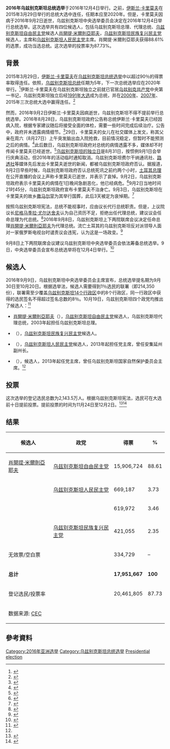 {{NoteTA|G1=Toponym}}
{{Infobox Election
| election_name      = 2016年乌兹别克斯坦总统选举
| country            = 乌兹别克斯坦
| type               = presidential
| ongoing            = no
| previous_election  = 2015年乌兹别克斯坦总统选举
| previous_year      = 2015
| next_election      = 2021年乌兹别克斯坦总统选举
| next_year          = 2021
| election_date      = 2016年12月4日
| image1             = [[Image:Shavkat_Mirziyoev_(2016-09-06)_2.jpg|150px]]
| nominee1           = [[肖開提·米爾則亞耶夫|肖開提·米爾則亞耶夫]]
| party1             = [[乌兹别克斯坦自由民主党|乌兹别克斯坦自由民主党]]
| popular_vote1      = 15,906,724
| percentage1        = 88.61%
| image2             =
| nominee2           = {{link-ru|哈塔姆江·克塔曼诺夫|Кетмонов, Хотамжон Абдурахмонович}}
| party2             = [[乌兹别克斯坦人民民主党|乌兹别克斯坦人民民主党]]
| popular_vote2      = 669,187
| percentage2        = 3.73%
| image4             =[[Image:Nariman_Umarov_(cropped).jpg|150px]]
| nominee4           = {{link-uz|奈利曼·乌玛洛夫|Narimon Umarov}}
| party4             = {{le|公正社会民主党|Justice Social Democratic Party}}
| popular_vote4      = 619,972
| percentage4        = 3.46%
| image5             =[[Image:No_image.svg|150px]]
| nominee5           = {{link-uz|萨尔瓦尔·阿达穆拉多夫|Sarvar Otamuratov}}
| party5             = [[乌兹别克斯坦民族复兴民主党|乌兹别克斯坦民族复兴民主党]]
| popular_vote5      =  421,055
| percentage5        = 2.35%
|map_image          = 
|map_size           = 
|map_caption        = 
| title              = 总统
| before_election    = [[肖開提·米爾則亞耶夫|肖開提·米爾則亞耶夫]]
| before_party       = [[乌兹别克斯坦自由民主党|乌兹别克斯坦自由民主党]]
| after_election     = [[肖開提·米爾則亞耶夫|肖開提·米爾則亞耶夫]]
| after_party        = [[乌兹别克斯坦自由民主党|乌兹别克斯坦自由民主党]]
}}
{{Politics of Uzbekistan}}

'''2016年乌兹别克斯坦总统选举'''于2016年12月4日举行。之前，[[伊斯兰·卡里莫夫|伊斯兰·卡里莫夫]]在2015年3月29日举行的总统大选中连任，任期本应至2020年。但是，卡里莫夫因病于2016年9月2日逝世，乌兹别克斯坦中央选举委员会决定在2016年12月4日举行总统选举。这次选举共有四位候选人，包括乌兹别克斯坦总理、代理总统、[[乌兹别克斯坦自由民主党|乌兹别克斯坦自由民主党]]候选人[[肖開提·米爾則亞耶夫|肖開提·米爾則亞耶夫]]，[[乌兹别克斯坦民族复兴民主党|乌兹别克斯坦民族复兴民主党]]候选人{{link-uz|萨尔瓦尔·阿达穆拉多夫|Sarvar Otamuratov}}，{{le|公正社会民主党|Justice Social Democratic Party}}主席{{link-uz|奈利曼·乌玛洛夫|Narimon Umarov}}和[[乌兹别克斯坦人民民主党|乌兹别克斯坦人民民主党]]主席{{link-ru|哈塔姆江·克塔曼诺夫|Кетмонов, Хотамжон Абдурахмонович}}。肖開提·米爾則亞耶夫获得88.61%的选票，成功当选总统。这次选举的投票率为87.73%。

== 背景 ==
2015年3月29日，[[伊斯兰·卡里莫夫|伊斯兰·卡里莫夫]]在[[2015年乌兹别克斯坦总统选举|乌兹别克斯坦总统选举]]中以超过90％的得票率取得连任。依照{{le|乌兹别克斯坦宪法|Constitution of Uzbekistan}}，[[乌兹别克斯坦总统|乌兹别克斯坦总统]]任期为5年，下一次总统选举应在2020年举行。<ref>{{cite news|title=执政跨越世纪的卡里莫夫有多少故事？|url=http://news.ynet.com/3.1/1609/03/11687445.html|accessdate=2016-11-27|work=北京青年报-北青网|date=2016-09-03|archive-url=https://web.archive.org/web/20161128052211/http://news.ynet.com/3.1/1609/03/11687445.html|archive-date=2016-11-28|dead-url=yes}}</ref>伊斯兰·卡里莫夫在乌兹别克斯坦独立之前就已官居[[乌兹别克共产党|乌兹别克共产党]]中央第一书记，乌兹别克斯坦独立后经[[1991年乌兹别克斯坦总统选举|1991年大选]]成为总统，并在[[2000年乌兹别克斯坦总统选举|2000年]]、[[2007年乌兹别克斯坦总统选举|2007年]]、2015年三次总统大选中赢得连任。<ref name=lcsx>{{cite news|title=屡传死讯终成真 乌兹别克斯坦“国父”逝世|url=http://news.sohu.com/20160903/n467394892.shtml|accessdate=2016-11-27|work=地球外参|date=2016-09-03|archive-date=2016-11-28|archive-url=https://web.archive.org/web/20161128050943/http://news.sohu.com/20160903/n467394892.shtml|dead-url=no}}</ref>

然而，2016年9月2日伊斯兰·卡里莫夫因病逝世，乌兹别克斯坦不得不提前举行总统选举。2016年8月28日，乌兹别克斯坦政府公告称总统伊斯兰·卡里莫夫已经因病入院，根据专家建议随后将接受全面的体检，需要一些时间完成后续治疗。公告中，政府并未透露病情细节。<ref>{{cite news|title=乌兹别克斯坦总统卡里莫夫住院治疗 有报道曾称其患中风|url=http://world.huanqiu.com/exclusive/2016-08/9369121.html|accessdate=2016-11-27|work=环球时报|date=2016-08-29|archive-date=2016-11-28|archive-url=https://web.archive.org/web/20161128050900/http://world.huanqiu.com/exclusive/2016-08/9369121.html|dead-url=no}}</ref>29日，卡里莫夫的女儿在社交媒体上发文，称其父亲在周六（8月27日）上午突发脑出血入院抢救，目前情况稳定，但暂时不能预测之后的病情。<ref>{{cite news|title=乌兹别克斯坦总统脑出血接受抢救|url=http://news.ifeng.com/a/20160830/49860272_0.shtml|accessdate=2016-11-27|work=2016-08-30|date=光明日报|archive-date=2016-11-28|archive-url=https://web.archive.org/web/20161128133910/http://news.ifeng.com/a/20160830/49860272_0.shtml|dead-url=no}}</ref>此后数日，乌兹别克斯坦政府对总统的病情透露不多，媒体却不时传闻卡里莫夫已经逝世。<ref>{{cite news|title=乌兹别克斯坦总统疑似死讯传出后该国首都局势稳定|url=http://news.163.com/16/0830/15/BVNR50OC00014JB6.html|accessdate=2016-11-27|work=环球网|date=2016-08-30|archive-url=https://web.archive.org/web/20161128134000/http://news.163.com/16/0830/15/BVNR50OC00014JB6.html|archive-date=2016-11-28|dead-url=yes}}</ref>[[烏茲別克獨立日|乌兹别克斯坦的独立日]]是8月31日，按惯例9月1日会举行庆典活动，但2016年的活动临时通知取消。乌兹别克斯坦费尔干纳通讯社、[[路透社|路透社]]等媒体先后发出卡里莫夫逝世的新闻，都被乌兹别克斯坦政府否认。据报道，9月2日早些时候，乌兹别克斯坦政府否认总统死讯之前约两个小时，[[土耳其总理|土耳其总理]]在公开直播的会议上声称卡里莫夫已逝世，并表示了哀悼。9月2日，乌兹别克斯坦政府表示卡里莫夫的病情在1日晚间急剧恶化，他已经病危。<ref>{{cite news|title=乌兹别克斯坦总统卡里莫夫已病危|url=http://news.ifeng.com/a/20160902/49886626_0.shtml|accessdate=2016-11-27|work=新华网|date=2016-09-02|archive-date=2016-11-28|archive-url=https://web.archive.org/web/20161128134052/http://news.ifeng.com/a/20160902/49886626_0.shtml|dead-url=no}}</ref>9月2日当地时间21时45分，乌兹别克斯坦政府宣布卡里莫夫不治身亡。9月3日，乌兹别克斯坦在卡里莫夫的故乡[[撒马尔罕|撒马尔罕]]为其举行国葬，此后3天被定为哀悼期。<ref name="qdzy">{{cite news|title=乌兹别克斯坦总统卡里莫夫去世牵动中亚局势|url=http://www.chinanews.com/gj/2016/09-03/7992919.shtml|accessdate=2016-11-27|work=中青在线|date=2016-09-03|archive-date=2016-11-28|archive-url=https://web.archive.org/web/20161128201630/http://www.chinanews.com/gj/2016/09-03/7992919.shtml|dead-url=no}}</ref>

按照乌兹别克斯坦宪法，总统不能视事时，应由{{le|乌兹别克斯坦参议院|Senate of Uzbekistan|上议院}}议长代行总统职责。但是，上议院议长[[尼格马季拉·尤尔达舍夫|尼格马季拉·尤尔达舍夫]]认为自己资历不足，拒绝出任代理总统，建议议会任命总理为代总统。<ref>{{cite news|title=俄媒：乌兹别克斯坦总理成为乌代总统|url=http://news.163.com/16/0909/05/C0GHCUT900014JB6.html|accessdate=2016-11-27|work=环球时报|date=2016-09-09|archive-url=https://web.archive.org/web/20161128140019/http://news.163.com/16/0909/05/C0GHCUT900014JB6.html|archive-date=2016-11-28|dead-url=yes}}</ref>2016年9月8日，乌兹别克斯坦上下两院联席会议决定任命总理[[肖開提·米爾則亞耶夫|肖開提·米爾則亞耶夫]]为代理总统。流亡土耳其的乌兹别克斯坦反对派领导人{{le|穆罕默德·萨利赫|Muhammad Salih}}面对一家俄罗斯电视台时谴责议会违宪，认为这是一场政变。<ref>{{cite news|title=乌兹别克斯坦总理被任命为代理总统|url=http://www.voachinese.com/a/Uzbekistan-20160908/3499343.html|accessdate=2016-11-27|work=美国之音|date=2016-09-09|archive-date=2016-11-28|archive-url=https://web.archive.org/web/20161128134120/http://www.voachinese.com/a/Uzbekistan-20160908/3499343.html|dead-url=no}}</ref>

9月8日上下两院联席会议建议乌兹别克斯坦中央选举委员会依法筹备总统选举。9日，中央选举委员会宣布总统选举将在12月4日举行。<ref>{{cite news|title=乌兹别克斯坦宣布将于１２月４日举行总统选举|url=http://news.21cn.com/hotnews/a/2016/0909/23/31528489.shtml|accessdate=2016-11-27|work=新华网|date=2016-09-09}}{{Dead link|date=2018年8月 |bot=InternetArchiveBot |fix-attempted=yes }}</ref>

== 候选人 ==
2016年9月9日，乌兹别克斯坦中央选举委员会主席宣布，总统选举提名期为9月30日至10月20日。根据选举法，候选人需要得到1％选民的联署（即214,350份），联署需至少覆盖[[乌兹别克斯坦行政区划|乌兹别克斯坦14个行政区]]中的8个行政区，同一行政区中获得的选民签名不得超过签名总数的8％。10月19日，乌兹别克斯坦四个政党均推出了候选人：<ref name=kandidaten>{{cite news|title=乌兹别克斯坦确定4名总统候选人 现总理胜算最大|url=http://news.163.com/16/1020/12/C3QQPTCD000187VE.html|accessdate=2016-11-27|work=澎湃新闻网|date=2016-10-20|archive-url=https://web.archive.org/web/20161128140016/http://news.163.com/16/1020/12/C3QQPTCD000187VE.html|archive-date=2016-11-28|dead-url=yes}}</ref>

*[[肖開提·米爾則亞耶夫|肖開提·米爾則亞耶夫]]（{{lang|uz|Shavkat Miromonovich Mirziyoyev}}），[[乌兹别克斯坦自由民主党|乌兹别克斯坦自由民主党]]候选人，乌兹别克斯坦代理总统，2003年起担任乌兹别克斯坦总理。
*{{link-uz|萨尔瓦尔·阿达穆拉多夫|Sarvar Otamuratov}}（{{lang|uz|Sarvar Sa'dullayevich Otamuratov}}），[[乌兹别克斯坦民族复兴民主党|乌兹别克斯坦民族复兴民主党]]候选人。
*{{link-ru|哈塔姆江·克塔曼诺夫|Кетмонов, Хотамжон Абдурахмонович}}（{{lang|uz|Hotamjon Abdurahmonovich Ketmonov}}），[[乌兹别克斯坦人民民主党|乌兹别克斯坦人民民主党]]候选人，2013年起担任党主席，曾任安集延州副州长。
*{{link-uz|奈利曼·乌玛洛夫|Narimon Umarov}}（{{lang|uz|Narimon Majitovich Umarov}}），{{le|公正社会民主党|Justice Social Democratic Party}}候选人，2013年起任党主席，曾任乌兹别克斯坦国家自然保护委员会主席。<ref name=kandidaten/>

== 投票 ==
这次选举的登记选民总数为2,143.5万人。根据乌兹别克斯坦宪法，选民可在大选前十日提前投票。提前投票的时间为11月24日至12月2日。<ref>{{cite news|title=乌兹别克斯坦总统大选开始接受选民提前投票|url=http://www.dzwww.com/xinwen/guojixinwen/201611/t20161125_15195385.htm|accessdate=2016-11-27|work=中国新闻网|date=2016-11-25|archive-date=2018-10-06|archive-url=https://web.archive.org/web/20181006050101/http://www.dzwww.com/xinwen/guojixinwen/201611/t20161125_15195385.htm|dead-url=no}}</ref><ref>{{cite news|title=乌兹别克斯坦中央选举委员会审议竞选宣传情况|url=http://money.163.com/16/1126/16/C6QF7CAH002580S6.html|accessdate=2016-11-27|work=中国经济网|date=2016-11-26|archive-url=https://web.archive.org/web/20181002131821/http://money.163.com/16/1126/16/C6QF7CAH002580S6.html|archive-date=2018-10-02|dead-url=yes}}</ref>

== 结果 ==
{| class=wikitable style=text-align:right
!候选人
!政党
!得票
!%
|-
|align=left|[[肖開提·米爾則亞耶夫|肖開提·米爾則亞耶夫]]||align=left|[[乌兹别克斯坦自由民主党|乌兹别克斯坦自由民主党]]||15,906,724||88.61
|-
|align=left|{{link-ru|哈塔姆江·克塔曼诺夫|Кетмонов, Хотамжон Абдурахмонович}}||align=left|[[乌兹别克斯坦人民民主党|乌兹别克斯坦人民民主党]]||669,187||3.73
|-
|align=left|{{link-uz|奈利曼·乌玛洛夫|Narimon Umarov}}||align=left|{{le|公正社会民主党|Justice Social Democratic Party}}||619,972||3.46
|-
|align=left|{{link-uz|萨尔瓦尔·阿达穆拉多夫|Sarvar Otamuratov}}||align=left|[[乌兹别克斯坦民族复兴民主党|乌兹别克斯坦民族复兴民主党]]||421,055||2.35
|-
|align=left colspan=2|无效票/空白票||334,729||–
|-
|align=left colspan=2|'''总计'''||'''17,951,667'''||'''100'''
|-
|align=left colspan=2|登记选民/投票率||20,461,805||87.73
|-
|align=left colspan=4|数据来源: [https://web.archive.org/web/20170928214822/http://elections.uz/uz/events/news/45109/ CEC]
|}

==參考資料==
{{reflist|2}}

{{Uzbekistani elections}}

[[Category:2016年亚洲选举|Category:2016年亚洲选举]]
[[Category:乌兹别克斯坦总统选举|Category:乌兹别克斯坦总统选举]]
[[Category:2016年烏茲別克|Presidential election]]